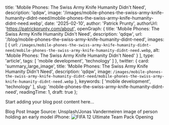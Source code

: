 
  title: 'Mobile Phones: The Swiss Army Knife Humanity Didn\'t Need',
  description: 'qdqw',
  image: '/images/mobile-phones-the-swiss-army-knife-humanity-didnt-need/mobile-phones-the-swiss-army-knife-humanity-didnt-need.webp',
  date: '2025-02-10',
  author: 'Patrick Prunty',
  authorUrl: 'https://patrickprunty.com/about',
  openGraph: {
    title: 'Mobile Phones: The Swiss Army Knife Humanity Didn\'t Need',
    description: 'qdqw',
    url: '/blog/mobile-phones-the-swiss-army-knife-humanity-didnt-need',
    images: [
      {
        url: `/images/mobile-phones-the-swiss-army-knife-humanity-didnt-need/mobile-phones-the-swiss-army-knife-humanity-didnt-need.webp`,
        alt: 'Mobile Phones: The Swiss Army Knife Humanity Didn\'t Need'
      }
    ],
    type: 'article',
    tags: [
      'mobile development',
      'technology'
    ]
  },
  twitter: {
    card: 'summary_large_image',
    title: 'Mobile Phones: The Swiss Army Knife Humanity Didn\'t Need',
    description: 'qdqw',
    image: `/images/mobile-phones-the-swiss-army-knife-humanity-didnt-need/mobile-phones-the-swiss-army-knife-humanity-didnt-need.webp`
  },
  keywords: [
    'mobile development',
    'technology'
  ],
  slug: 'mobile-phones-the-swiss-army-knife-humanity-didnt-need',
  readingTime: 1,
  draft: true
};

Start adding your blog post content here...

<FootNotes>
  <FootNote>Blog Post Image Source: Unsplash/Jonas Vandermeiren image of person holding an early model iPhone:</FootNote>
  <Image className="py-2" src="/images/mobile-phones-the-swiss-army-knife-humanity-didnt-need/mobile-phones-the-swiss-army-knife-humanity-didnt-need.webp" alt="FIFA 12 Ultimate Team Pack Opening" width={200} height={200}/>
</FootNotes>